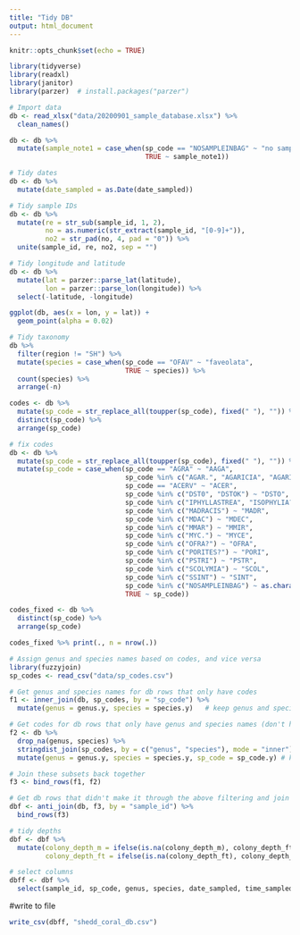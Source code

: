 ```yaml
---
title: "Tidy DB"
output: html_document
---
```


```r
knitr::opts_chunk$set(echo = TRUE)

library(tidyverse)
library(readxl)
library(janitor)
library(parzer)  # install.packages("parzer")
```

```r
# Import data
db <- read_xlsx("data/20200901_sample_database.xlsx") %>%
  clean_names()

db <- db %>%
  mutate(sample_note1 = case_when(sp_code == "NOSAMPLEINBAG" ~ "no sample in bag",
                                  TRUE ~ sample_note1))
```

```r
# Tidy dates
db <- db %>%
  mutate(date_sampled = as.Date(date_sampled))
```

```r
# Tidy sample IDs
db <- db %>%
  mutate(re = str_sub(sample_id, 1, 2),
         no = as.numeric(str_extract(sample_id, "[0-9]+")),
         no2 = str_pad(no, 4, pad = "0")) %>%
  unite(sample_id, re, no2, sep = "")
```

```r
# Tidy longitude and latitude
db <- db %>%
  mutate(lat = parzer::parse_lat(latitude),
         lon = parzer::parse_lon(longitude)) %>%
  select(-latitude, -longitude)

ggplot(db, aes(x = lon, y = lat)) +
  geom_point(alpha = 0.02)
```

```r
# Tidy taxonomy
db %>%
  filter(region != "SH") %>%
  mutate(species = case_when(sp_code == "OFAV" ~ "faveolata", 
                             TRUE ~ species)) %>%
  count(species) %>%
  arrange(-n)

codes <- db %>%
  mutate(sp_code = str_replace_all(toupper(sp_code), fixed(" "), "")) %>%
  distinct(sp_code) %>%
  arrange(sp_code)

# fix codes
db <- db %>%
  mutate(sp_code = str_replace_all(toupper(sp_code), fixed(" "), "")) %>%
  mutate(sp_code = case_when(sp_code == "AGRA" ~ "AAGA",
                             sp_code %in% c("AGAR.", "AGARICIA", "AGARICIASP.", "AGARICIASP") ~ "AGAR",
                             sp_code == "ACERV" ~ "ACER",
                             sp_code %in% c("DST0", "DSTOK") ~ "DSTO",
                             sp_code %in% c("IPHYLLASTREA", "ISOPHYLIA?") ~ "ISOP",
                             sp_code %in% c("MADRACIS") ~ "MADR",
                             sp_code %in% c("MDAC") ~ "MDEC",
                             sp_code %in% c("MMAR") ~ "MMIR",
                             sp_code %in% c("MYC.") ~ "MYCE",
                             sp_code %in% c("OFRA?") ~ "OFRA",
                             sp_code %in% c("PORITES?") ~ "PORI",
                             sp_code %in% c("PSTRI") ~ "PSTR",
                             sp_code %in% c("SCOLYMIA") ~ "SCOL",
                             sp_code %in% c("SSINT") ~ "SINT",
                             sp_code %in% c("NOSAMPLEINBAG") ~ as.character(NA),
                             TRUE ~ sp_code))

codes_fixed <- db %>%
  distinct(sp_code) %>%
  arrange(sp_code)

codes_fixed %>% print(., n = nrow(.))


```

```r
# Assign genus and species names based on codes, and vice versa
library(fuzzyjoin)
sp_codes <- read_csv("data/sp_codes.csv")

# Get genus and species names for db rows that only have codes
f1 <- inner_join(db, sp_codes, by = "sp_code") %>%
  mutate(genus = genus.y, species = species.y)   # keep genus and species from sp_codes.csv

# Get codes for db rows that only have genus and species names (don't have codes)
f2 <- db %>% 
  drop_na(genus, species) %>%
  stringdist_join(sp_codes, by = c("genus", "species"), mode = "inner") %>%
  mutate(genus = genus.y, species = species.y, sp_code = sp_code.y) # keep info from sp_codes.csv

# Join these subsets back together
f3 <- bind_rows(f1, f2)

# Get db rows that didn't make it through the above filtering and join back in
dbf <- anti_join(db, f3, by = "sample_id") %>%
  bind_rows(f3)
```

```r
# tidy depths
dbf <- dbf %>%
  mutate(colony_depth_m = ifelse(is.na(colony_depth_m), colony_depth_ft * 0.3048, colony_depth_m),
         colony_depth_ft = ifelse(is.na(colony_depth_ft), colony_depth_m / 0.3048, colony_depth_ft))
```

```r
# select columns
dbff <- dbf %>%
  select(sample_id, sp_code, genus, species, date_sampled, time_sampled, region, site, colony_depth_m, colony_depth_ft, water_temp_c, lat, lon, gps, waypoint, collected_by, photo, colony_tag, colony_diameter_cm, colony_note1, colony_note2, sample_note1, sample_note2, tube_label, sample_location)

```

#write to file
```r
write_csv(dbff, "shedd_coral_db.csv")
```

